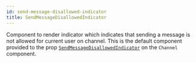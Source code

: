 ```yaml
---
id: send-message-disallowed-indicator
title: SendMessageDisallowedIndicator
---
```


Component to render indicator which indicates that sending a message is not allowed
for current user on channel.
This is the default component provided to the prop [`SendMessageDisallowedIndicator`](../core-components/channel.mdx#sendmessagedisallowedindicator) on the `Channel` component.
